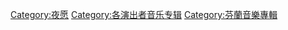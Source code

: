{{DEFAULTSORT:Nightwish}}
[[Category:夜愿|Category:夜愿]]
[[Category:各演出者音乐专辑|Category:各演出者音乐专辑]]
[[Category:芬蘭音樂專輯|Category:芬蘭音樂專輯]]